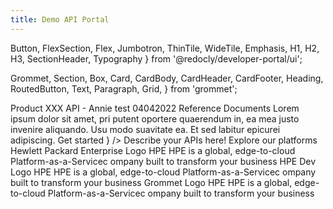 ```yaml
---
title: Demo API Portal
---
```



  Button,
  FlexSection,
  Flex,
  Jumbotron,
  ThinTile,
  WideTile,
  Emphasis,
  H1,
  H2,
  H3,
  SectionHeader,
  Typography
} from '@redocly/developer-portal/ui';

  Grommet,
  Section,
  Box,
  Card,
  CardBody,
  CardHeader,
  CardFooter,
  Heading,
  RoutedButton,
  Text,
  Paragraph,
  Grid,
} from 'grommet';





<NavBar location={props.location} standalone={false} />
<Grommet theme={hpe}>
  <Box
    align='start'
    justify='start'
    background={{
      dark: true,
      image: `url(${hpeElement})`,
    }}
    pad={{ vertical: 'xlarge', horizontal: 'small' }}
    height='75vh'
    style={{ minHeight: 550, maxHeight: 900 }}
  >
    <Box width="35%" margin={{left: '150px'}}>
      <Heading level='2' margin={{bottom: 'none'}} weight='bold' size='large'>
        Product XXX API - Annie test 04042022
      </Heading>
      <Text size="xxlarge">
        Reference Documents
      </Text>
      <Text size="large" margin={{vertical: '50px'}}>
          Lorem ipsum dolor sit amet, pri putent oportere quaerendum in, ea mea justo invenire
          aliquando. Usu modo suavitate ea. Et sed labitur epicurei adipiscing. 
      </Text>
      <Box 
        width="140px"
      >
        <RoutedButton
          primary={true}
          path="developer-portal"
          label={
            <Box >
              <Text size='large'>
                Get started
              </Text>
            </Box>
          }
        />
      </Box>
    </Box>
  </Box>
</Grommet>
<Grommet theme={hpe}>

  <Box align='center' pad='medium'>
    <Heading
    textAlign='center'
    style={{ fontWeight: '400' }}
    level='2'
    margin={{ vertical: 'large'}}
    >
    Describe your APIs here!
  </Heading>
    <Box
      style={{ maxWidth: 1800 }}
      margin={{ vertical: 'large' }}
      direction='row'
      wrap={true}
      justify='center'
    >
      <LandingCard
        margin='medium'
        path='#'
        icon={icon1}
        titleText='API #1'
        bodyText='Developer Guide'
      />
      <LandingCard
        margin='medium'
        path='#'
        icon={icon3}
        titleText='API #2'
        bodyText='Developer Guide'
      />
    </Box>
  </Box>
</Grommet>
<Grommet theme={hpe}>
  <Box align='center' pad='medium' background="#EFEFEF">
    <Heading
      textAlign='center'
      style={{ fontWeight: '400' }}
      level='2'
      margin={{ vertical: 'large'}}
    >
      Explore our platforms
    </Heading>
    <Box
      style={{ maxWidth: 1800 }}
      margin={{ vertical: 'large' }}
      direction='row'
      wrap={true}
      justify='center'
    >
      <Grid
        rows={['medium', 'medium']}
        columns={['small', 'small', 'small']}
        gap="xlarge"
      >
        <Card background="blue" width={{max: '200px'}}>
          <CardBody pad="small">
            <Box gap="small" align="center" >
              <Box>
                <Text size="medium" weight="bold">
                  Hewlett Packard Enterprise Logo
                </Text>
              </Box>
            </Box>
          </CardBody>
          <CardFooter direction="column" background="white" pad={{ horizontal: 'medium', vertical: 'small' }}>
            <Text size="small" style={{ fontWeight: '400' }}>HPE</Text>
            <Paragraph size="xsmall">HPE is a global, edge-to-cloud Platform-as-a-Servicec ompany built to transform your business</Paragraph>
          </CardFooter>
        </Card>
        <Card background="green" width={{max: '200px'}}>
          <CardBody pad="small">
            <Box gap="small" align="center" >
              <Box>
                <Text size="medium" weight="bold">
                  HPE Dev Logo
                </Text>
              </Box>
            </Box>
          </CardBody>
          <CardFooter direction="column" background="white" pad={{ horizontal: 'medium', vertical: 'small' }}>
            <Text size="small" style={{ fontWeight: '400' }}>HPE</Text>
            <Paragraph size="xsmall">HPE is a global, edge-to-cloud Platform-as-a-Servicec ompany built to transform your business</Paragraph>
          </CardFooter>
        </Card>
        <Card background="violet" width={{max: '200px'}}>
          <CardBody pad="small">
            <Box gap="small" align="center" >
              <Box>
                <Text size="medium" weight="bold">
                  Grommet Logo
                </Text>
              </Box>
            </Box>
          </CardBody>
          <CardFooter direction="column" background="white" pad={{ horizontal: 'medium', vertical: 'small' }}>
            <Text size="small" style={{ fontWeight: '400' }}>HPE</Text>
            <Paragraph size="xsmall">HPE is a global, edge-to-cloud Platform-as-a-Servicec ompany built to transform your business</Paragraph>
          </CardFooter>
        </Card>
      </Grid>
    </Box>
  </Box>
</Grommet>


